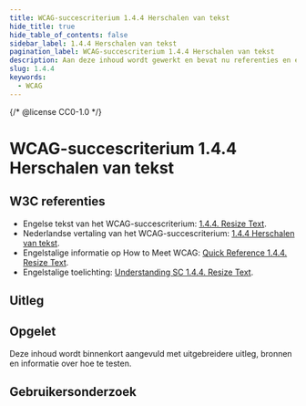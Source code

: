 ```yaml
---
title: WCAG-succescriterium 1.4.4 Herschalen van tekst
hide_title: true
hide_table_of_contents: false
sidebar_label: 1.4.4 Herschalen van tekst
pagination_label: WCAG-succescriterium 1.4.4 Herschalen van tekst
description: Aan deze inhoud wordt gewerkt en bevat nu referenties en een korte samenvatting.
slug: 1.4.4
keywords:
  - WCAG
---
```


{/* @license CC0-1.0 */}


# WCAG-succescriterium 1.4.4 Herschalen van tekst

## W3C referenties

- Engelse tekst van het WCAG-succescriterium: [<span lang="en">1.4.4. Resize Text</span>](https://www.w3.org/TR/WCAG22/#resize-text).
- Nederlandse vertaling van het WCAG-succescriterium: [1.4.4 Herschalen van tekst](https://www.w3.org/Translations/WCAG22-nl/#herschalen-van-tekst).
- Engelstalige informatie op <span lang="en">How to Meet WCAG</span>: [<span lang="en">Quick Reference 1.4.4. Resize Text</span>](https://www.w3.org/WAI/WCAG22/quickref/#resize-text).
- Engelstalige toelichting: [<span lang="en">Understanding SC 1.4.4. Resize Text</span>](https://www.w3.org/WAI/WCAG22/Understanding/resize-text.html).

## Uitleg

<Summary />

## Opgelet

Deze inhoud wordt binnenkort aangevuld met uitgebreidere uitleg, bronnen en informatie over hoe te testen.

## Gebruikersonderzoek

<CTAGebruikersonderzoek />

<WCAGFooterInfo />
